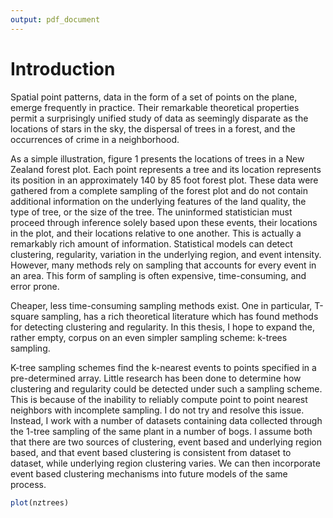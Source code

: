 ```yaml
---
output: pdf_document
---
```

<!-- The {.unnumbered} option here means that the introduction will be "Chapter 0." -->

# Introduction {.unnumbered}

  Spatial point patterns, data in the form of a set of points on the plane, emerge frequently in practice. Their remarkable theoretical properties permit a surprisingly unified study of data as seemingly disparate as the locations of stars in the sky, the dispersal of trees in a forest, and the occurrences of crime in a neighborhood. 
  
  As a simple illustration, figure 1 presents the locations of trees in a New Zealand forest plot. Each point represents a tree and its location represents its position in an approximately 140 by 85 foot forest plot. These data were gathered from a complete sampling of the forest plot and do not contain additional information on the underlying features of the land quality, the type of tree, or the size of the tree. The uninformed statistician must proceed through inference solely based upon these events, their locations in the plot, and their locations relative to one another. This is actually a remarkably rich amount of information. Statistical models can detect clustering, regularity, variation in the underlying region, and event intensity. However, many methods rely on sampling that accounts for every event in an area. This form of sampling is often expensive, time-consuming, and error prone. 
  
Cheaper, less time-consuming sampling methods exist. One in particular, T-square sampling, has a rich theoretical literature which has found methods for detecting clustering and regularity. In this thesis, I hope to expand the, rather empty, corpus on an even simpler sampling scheme: k-trees sampling. 

K-tree sampling schemes find the k-nearest events to points specified in a pre-determined array. Little research has been done to determine how clustering and regularity could be detected under such a sampling scheme. This is because of the inability to reliably compute point to point nearest neighbors with incomplete sampling. I do not try and resolve this issue. Instead, I work with a number of datasets containing data collected through the 1-tree sampling of the same plant in a number of bogs. I assume both that there are two sources of clustering, event based and underlying region based, and that event based clustering is consistent from dataset to dataset, while underlying region clustering varies. We can then incorporate event based clustering mechanisms into future models of the same process.   
```r
plot(nztrees)
```

